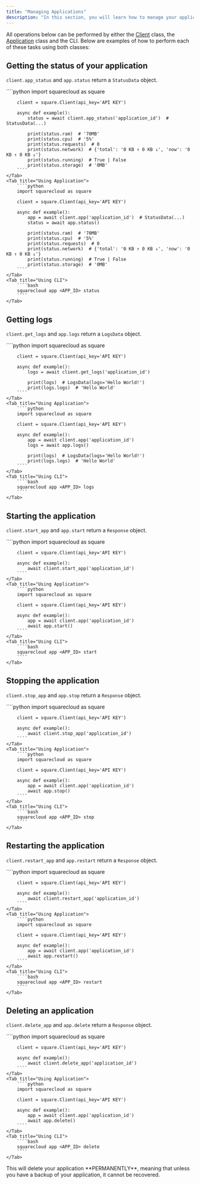 ```yaml
---
title: "Managing Applications"
description: "In this section, you will learn how to manage your application using the available library. You can interact with your application in various ways, such as obtaining information about the application status, accessing logs, starting, stopping, and restarting the application, as well as managing files associated with it."
---
```


[Client]: client

[Application]: client#aplication

All operations below can be performed by either the [Client] class, the
[Application] class and the CLI. Below are examples of how to perform each of
these tasks using both classes:

## Getting the status of your application

`client.app_status` and `app.status` return a `StatusData` object.

<Tabs>
    <Tab title="Using Client">
        ````python
        import squarecloud as square

        client = square.Client(api_key='API KEY')

        async def example():
            status = await client.app_status('application_id')  # StatusData(...)

            print(status.ram)  # '70MB'
            print(status.cpu)  # '5%'
            print(status.requests)  # 0
            print(status.network)  # {'total': '0 KB ↑ 0 KB ↓', 'now': '0 KB ↑ 0 KB ↓'}
            print(status.running)  # True | False
            print(status.storage)  # '0MB'
        ````
    </Tab>
    <Tab title="Using Application">
        ````python
        import squarecloud as square

        client = square.Client(api_key='API KEY')

        async def example():
            app = await client.app('application_id')  # StatusData(...)
            status = await app.status()

            print(status.ram)  # '70MB'
            print(status.cpu)  # '5%'
            print(status.requests)  # 0
            print(status.network)  # {'total': '0 KB ↑ 0 KB ↓', 'now': '0 KB ↑ 0 KB ↓'}
            print(status.running)  # True | False
            print(status.storage)  # '0MB'
        ````
    </Tab>
    <Tab title="Using CLI">
        ````bash
        squarecloud app <APP_ID> status
        ````
    </Tab>
</Tabs>

## Getting logs

`client.get_logs` and `app.logs` return a `LogsData` object.

<Tabs>
    <Tab title="Using Client">
        ````python
        import squarecloud as square

        client = square.Client(api_key='API KEY')

        async def example():
            logs = await client.get_logs('application_id')

            print(logs)  # LogsData(logs='Hello World!')
            print(logs.logs)  # 'Hello World'
        ````
    </Tab>
    <Tab title="Using Application">
        ````python
        import squarecloud as square

        client = square.Client(api_key='API KEY')

        async def example():
            app = await client.app('application_id')
            logs = await app.logs()

            print(logs)  # LogsData(logs='Hello World!')
            print(logs.logs)  # 'Hello World'
        ````
    </Tab>
    <Tab title="Using CLI">
        ````bash
        squarecloud app <APP_ID> logs
        ````
    </Tab>
</Tabs>

## Starting the application

`client.start_app` and `app.start` return a `Response` object.

<Tabs>
    <Tab title="Using Client">
        ````python
        import squarecloud as square

        client = square.Client(api_key='API KEY')

        async def example():
            await client.start_app('application_id')
        ````
    </Tab>
    <Tab title="Using Application">
        ````python
        import squarecloud as square

        client = square.Client(api_key='API KEY')

        async def example():
            app = await client.app('application_id')
            await app.start()
        ````
    </Tab>
    <Tab title="Using CLI">
        ````bash
        squarecloud app <APP_ID> start
        ````
    </Tab>
</Tabs>

## Stopping the application

`client.stop_app` and `app.stop` return a `Response` object.

<Tabs>
    <Tab title="Using Client">
        ````python
        import squarecloud as square

        client = square.Client(api_key='API KEY')

        async def example():
            await client.stop_app('application_id')
        ````
    </Tab>
    <Tab title="Using Application">
        ````python
        import squarecloud as square

        client = square.Client(api_key='API KEY')

        async def example():
            app = await client.app('application_id')
            await app.stop()
        ````
    </Tab>
    <Tab title="Using CLI">
        ````bash
        squarecloud app <APP_ID> stop
        ````
    </Tab>
</Tabs>

## Restarting the application

`client.restart_app` and `app.restart` return a `Response` object.

<Tabs>
    <Tab title="Using Client">
        ````python
        import squarecloud as square

        client = square.Client(api_key='API KEY')

        async def example():
            await client.restart_app('application_id')
        ````
    </Tab>
    <Tab title="Using Application">
        ````python
        import squarecloud as square

        client = square.Client(api_key='API KEY')

        async def example():
            app = await client.app('application_id')
            await app.restart()
        ````
    </Tab>
    <Tab title="Using CLI">
        ````bash
        squarecloud app <APP_ID> restart
        ````
    </Tab>
</Tabs>

## Deleting an application

`client.delete_app` and `app.delete` return a `Response` object.

<Tabs>
    <Tab title="Using Client">
        ````python
        import squarecloud as square

        client = square.Client(api_key='API KEY')

        async def example():
            await client.delete_app('application_id')
        ````
    </Tab>
    <Tab title="Using Application">
        ````python
        import squarecloud as square

        client = square.Client(api_key='API KEY')

        async def example():
            app = await client.app('application_id')
            await app.delete()
        ````
    </Tab>
    <Tab title="Using CLI">
        ````bash
        squarecloud app <APP_ID> delete
        ````
    </Tab>
</Tabs>

<Warning>
    This will delete your application **PERMANENTLY**, meaning that unless you have a backup of your application, it cannot be recovered.
</Warning>
